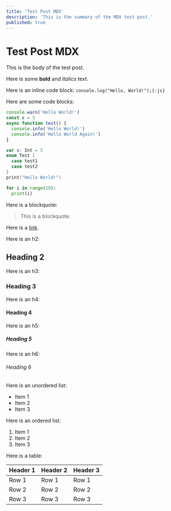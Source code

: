 ```yaml
---
title: 'Test Post MDX'
description: 'This is the summary of the MDX test post.'
published: true
---
```


# Test Post MDX

This is the body of the test post.

Here is some **bold** and _italics_ text.

Here is an inline code block: `console.log("Hello, World!");{:js}`

Here are some code blocks:

```ts title="test.ts" showLineNumbers{9} /async/
console.warn('Hello World!')
const x = 5
async function test() {
  console.info('Hello World!')
  console.info('Hello World Again!')
}
```

```swift title="test.swift"
var x: Int = 5
enum Test {
  case test1
  case test2
}
print("Hello World!")
```

```py title="test.py" showLineNumbers
for i in range(10):
  print(i)
```

Here is a blockquote:

> This is a blockquote.

Here is a [link](https://www.youtube.com/watch?v=dQw4w9WgXcQ).

Here is an h2:

## Heading 2

Here is an h3:

### Heading 3

Here is an h4:

#### Heading 4

Here is an h5:

##### Heading 5

Here is an h6:

###### Heading 6

Here is an unordered list:

- Item 1
- Item 2
- Item 3

Here is an ordered list:

1. Item 1
2. Item 2
3. Item 3

Here is a table:

| Header 1 | Header 2 | Header 3 |
| -------- | -------- | -------- |
| Row 1    | Row 1    | Row 1    |
| Row 2    | Row 2    | Row 2    |
| Row 3    | Row 3    | Row 3    |
